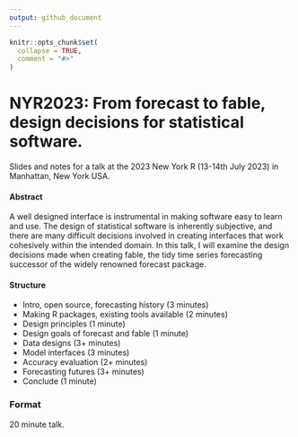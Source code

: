 ```yaml
---
output: github_document
---
```


<!-- README.md is generated from README.Rmd. Please edit that file -->

```r
knitr::opts_chunk$set(
  collapse = TRUE,
  comment = "#>"
)
```

# NYR2023: From forecast to fable, design decisions for statistical software.

<!-- badges: start -->
<!-- badges: end -->

Slides and notes for a talk at the 2023 New York R (13-14th July 2023) in Manhattan, New York USA.

<!-- A recording of this presentation is available on YouTube here: <https://www.youtube.com/watch?v=> -->

<!-- [![](preview.jpg)](https://www.youtube.com/watch?v=) -->

#### Abstract

A well designed interface is instrumental in making software easy to learn and use. The design of statistical software is inherently subjective, and there are many difficult decisions involved in creating interfaces that work cohesively within the intended domain. In this talk, I will examine the design decisions made when creating fable, the tidy time series forecasting successor of the widely renowned forecast package.

#### Structure

* Intro, open source, forecasting history (3 minutes)
* Making R packages, existing tools available (2 minutes)
* Design principles (1 minute)
* Design goals of forecast and fable (1 minute)
* Data designs (3+ minutes)
* Model interfaces (3 minutes)
* Accuracy evaluation (2+ minutes)
* Forecasting futures (3+ minutes)
* Conclude (1 minute)

### Format

20 minute talk.
